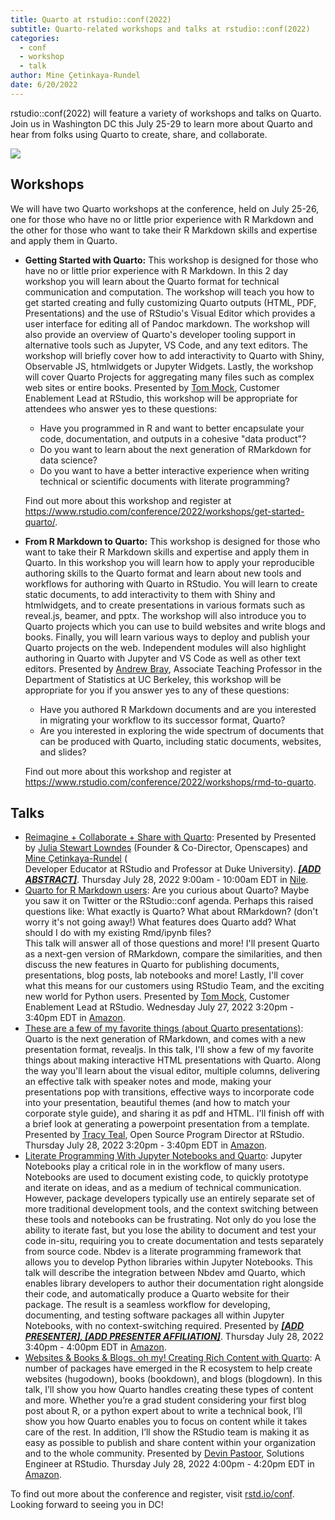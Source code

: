 ```yaml
---
title: Quarto at rstudio::conf(2022)
subtitle: Quarto-related workshops and talks at rstudio::conf(2022)
categories:
  - conf
  - workshop
  - talk
author: Mine Çetinkaya-Rundel
date: 6/20/2022
---
```


rstudio::conf(2022) will feature a variety of workshops and talks on Quarto. Join us in Washington DC this July 25-29 to learn more about Quarto and hear from folks using Quarto to create, share, and collaborate.

![](conf2022.png){fig-alt="rstudio::conf(2022) logo: orange background with the outline of the Washington DC skyline." fig-align="center"}

## Workshops

We will have two Quarto workshops at the conference, held on July 25-26, one for those who have no or little prior experience with R Markdown and the other for those who want to take their R Markdown skills and expertise and apply them in Quarto.

-   **Getting Started with Quarto:** This workshop is designed for those who have no or little prior experience with R Markdown. In this 2 day workshop you will learn about the Quarto format for technical communication and computation. The workshop will teach you how to get started creating and fully customizing Quarto outputs (HTML, PDF, Presentations) and the use of RStudio\'s Visual Editor which provides a user interface for editing all of Pandoc markdown. The workshop will also provide an overview of Quarto\'s developer tooling support in alternative tools such as Jupyter, VS Code, and any text editors. The workshop will briefly cover how to add interactivity to Quarto with Shiny, Observable JS, htmlwidgets or Jupyter Widgets. Lastly, the workshop will cover Quarto Projects for aggregating many files such as complex web sites or entire books. Presented by [Tom Mock](https://themockup.blog/about.html), Customer Enablement Lead at RStudio, this workshop will be appropriate for attendees who answer yes to these questions:

    -   Have you programmed in R and want to better encapsulate your code, documentation, and outputs in a cohesive \"data product\"?
    -   Do you want to learn about the next generation of RMarkdown for data science?
    -   Do you want to have a better interactive experience when writing technical or scientific documents with literate programming?

    Find out more about this workshop and register at [https://www.rstudio.com/conference/2022/workshops/get-started-quarto/](https://www.rstudio.com/conference/2022/workshops/get-started-quarto).

-   **From R Markdown to Quarto:** This workshop is designed for those who want to take their R Markdown skills and expertise and apply them in Quarto. In this workshop you will learn how to apply your reproducible authoring skills to the Quarto format and learn about new tools and workflows for authoring with Quarto in RStudio. You will learn to create static documents, to add interactivity to them with Shiny and htmlwidgets, and to create presentations in various formats such as reveal.js, beamer, and pptx. The workshop will also introduce you to Quarto projects which you can use to build websites and write blogs and books. Finally, you will learn various ways to deploy and publish your Quarto projects on the web. Independent modules will also highlight authoring in Quarto with Jupyter and VS Code as well as other text editors. Presented by [Andrew Bray](https://bids.berkeley.edu/people/andrew-bray), Associate Teaching Professor in the Department of Statistics at UC Berkeley, this workshop will be appropriate for you if you answer yes to any of these questions:

    -   Have you authored R Markdown documents and are you interested in migrating your workflow to its successor format, Quarto?
    -   Are you interested in exploring the wide spectrum of documents that can be produced with Quarto, including static documents, websites, and slides?

    Find out more about this workshop and register at <https://www.rstudio.com/conference/2022/workshops/rmd-to-quarto>.

## Talks

-   [Reimagine + Collaborate + Share with Quarto](https://rstudioconf2022.sched.com/event/11iZo?iframe=no): Presented by Presented by [Julia Stewart Lowndes](https://jules32.github.io/) (Founder & Co-Director, Openscapes) and [Mine Çetinkaya-Rundel](http://mine-cr.com/) (\
    Developer Educator at RStudio and Professor at Duke University). [***\[ADD ABSTRACT\]***]{.underline}. Thursday July 28, 2022 9:00am - 10:00am EDT in [Nile](https://rstudioconf2022.sched.com/venue/Nile?iframe=no).
-   [Quarto for R Markdown users](https://rstudioconf2022.sched.com/event/11iZa/quarto-for-rmarkdown-users?iframe=no): Are you curious about Quarto? Maybe you saw it on Twitter or the RStudio::conf agenda. Perhaps this raised questions like: What exactly is Quarto? What about RMarkdown? (don\'t worry it\'s not going away!) What features does Quarto add? What should I do with my existing Rmd/ipynb files?\
    This talk will answer all of those questions and more! I\'ll present Quarto as a next-gen version of RMarkdown, compare the similarities, and then discuss the new features in Quarto for publishing documents, presentations, blog posts, lab notebooks and more! Lastly, I\'ll cover what this means for our customers using RStudio Team, and the exciting new world for Python users. Presented by [Tom Mock](https://themockup.blog/about.html), Customer Enablement Lead at RStudio. Wednesday July 27, 2022 3:20pm - 3:40pm EDT in [Amazon](https://rstudioconf2022.sched.com/venue/Amazon?iframe=no).
-   [These are a few of my favorite things (about Quarto presentations)](https://rstudioconf2022.sched.com/event/11ibN/these-are-a-few-of-my-favorite-things-about-quarto-presentations?iframe=no): Quarto is the next generation of RMarkdown, and comes with a new presentation format, revealjs. In this talk, I\'ll show a few of my favorite things about making interactive HTML presentations with Quarto. Along the way you\'ll learn about the visual editor, multiple columns, delivering an effective talk with speaker notes and mode, making your presentations pop with transitions, effective ways to incorporate code into your presentation, beautiful themes (and how to match your corporate style guide), and sharing it as pdf and HTML. I\'ll finish off with a brief look at generating a powerpoint presentation from a template. Presented by [Tracy Teal](https://twitter.com/tracykteal), Open Source Program Director at RStudio. Thursday July 28, 2022 3:20pm - 3:40pm EDT in [Amazon](https://rstudioconf2022.sched.com/venue/Amazon?iframe=no).
-   [Literate Programming With Jupyter Notebooks and Quarto](https://rstudioconf2022.sched.com/event/11ibe/literate-programming-with-jupyter-notebooks-and-quarto?iframe=no): Jupyter Notebooks play a critical role in in the workflow of many users. Notebooks are used to document existing code, to quickly prototype and iterate on ideas, and as a medium of technical communication. However, package developers typically use an entirely separate set of more traditional development tools, and the context switching between these tools and notebooks can be frustrating. Not only do you lose the ability to iterate fast, but you lose the ability to document and test your code in-situ, requiring you to create documentation and tests separately from source code. Nbdev is a literate programming framework that allows you to develop Python libraries within Jupyter Notebooks. This talk will describe the integration between Nbdev amd Quarto, which enables library developers to author their documentation right alongside their code, and automatically produce a Quarto website for their package. The result is a seamless workflow for developing, documenting, and testing software packages all within Jupyter Notebooks, with no context-switching required. Presented by [***\[ADD PRESENTER\], \[ADD PRESENTER AFFILIATION\]***]{.underline}. Thursday July 28, 2022 3:40pm - 4:00pm EDT in [Amazon](https://rstudioconf2022.sched.com/venue/Amazon?iframe=no).
-   [Websites & Books & Blogs, oh my! Creating Rich Content with Quarto](https://rstudioconf2022.sched.com/event/11ibV/websites-books-blogs-oh-my-creating-rich-content-with-quarto?iframe=no): A number of packages have emerged in the R ecosystem to help create websites (hugodown), books (bookdown), and blogs (blogdown). In this talk, I'll show you how Quarto handles creating these types of content and more. Whether you're a grad student considering your first blog post about R, or a python expert about to write a technical book, I'll show you how Quarto enables you to focus on content while it takes care of the rest. In addition, I'll show the RStudio team is making it as easy as possible to publish and share content within your organization and to the whole community. Presented by [Devin Pastoor](https://github.com/dpastoor), Solutions Engineer at RStudio. Thursday July 28, 2022 4:00pm - 4:20pm EDT in [Amazon](https://rstudioconf2022.sched.com/venue/Amazon?iframe=no).

To find out more about the conference and register, visit [rstd.io/conf](https://rstd.io/conf). Looking forward to seeing you in DC!
